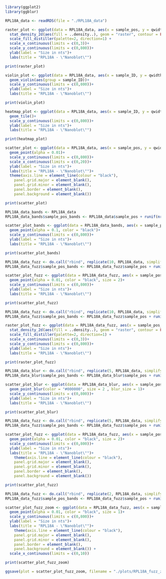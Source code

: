 
```r
library(ggplot2)
library(ggblur)
```

```r
RPL18A_data <- readRDS(file = "./RPL18A_data")
```

```r
raster_plot <- ggplot(data = RPL18A_data, aes(x = sample_pos, y = qwidth))+
  stat_density_2d(aes(fill = ..density..), geom = "raster", contour = FALSE)+
  scale_fill_distiller(palette=2, direction=1) +
  scale_x_continuous(limits = c(0,3))+
  scale_y_continuous(limits = c(0,800))+
  ylab(label = "Size in nts")+
  labs(title = "RPL18A - \"Nanoblot\"")

print(raster_plot)
```

```r
violin_plot <- ggplot(data = RPL18A_data, aes(x = sample_ID, y = qwidth, fill = sample_ID))+
  geom_violin(aes(group = sample_ID))+
  scale_y_continuous(limits = c(0,800))+
  ylab(label = "Size in nts")+
  labs(title = "RPL18A - \"Nanoblot\"")

print(violin_plot)
```

```r
heatmap_plot <- ggplot(data = RPL18A_data, aes(x = sample_ID, y = qwidth))+
  geom_tile()+
  scale_y_continuous(limits = c(0,800))+
  ylab(label = "Size in nts")+
  labs(title = "RPL18A - \"Nanoblot\"")

print(heatmap_plot)
```

```r

scatter_plot <- ggplot(data = RPL18A_data, aes(x = sample_pos, y = qwidth))+
  geom_point(alpha = 0.01)+
  scale_y_continuous(limits = c(0,800))+
  scale_x_continuous(limits = c(0,20))+
  ylab(label = "Size in nts")+
  labs(title = "RPL18A - \"Nanoblot\"")+
  theme(axis.line = element_line(colour = "black"),
    panel.grid.major = element_blank(),
    panel.grid.minor = element_blank(),
    panel.border = element_blank(),
    panel.background = element_blank())

print(scatter_plot)
```

```r
RPL18A_data_bands <- RPL18A_data
RPL18A_data_bands$sample_pos_bands <- RPL18A_data$sample_pos + runif(nrow(RPL18A_data), min = -0.25, max = 0.25)

scatter_plot_bands <- ggplot(data = RPL18A_data_bands, aes(x = sample_pos_bands, y = qwidth))+
  geom_point(alpha = 0.1, color = "black")+
  scale_y_continuous(limits = c(0,800))+
  ylab(label = "Size in nts")+
  labs(title = "RPL18A - \"Nanoblot\"")

print(scatter_plot_bands)
```

```r
RPL18A_data_fuzz <- do.call("rbind", replicate(10, RPL18A_data, simplify = FALSE))
RPL18A_data_fuzz$sample_pos_bands <- RPL18A_data_fuzz$sample_pos + runif(nrow(RPL18A_data_fuzz), min = -0.25, max = 0.25)

scatter_plot_fuzz <- ggplot(data = RPL18A_data_fuzz, aes(x = sample_pos_bands, y = qwidth))+
  geom_point(alpha = 0.01, color = "black", size = 2)+
  scale_y_continuous(limits = c(0,800))+
  ylab(label = "Size in nts")+
  labs(title = "RPL18A - \"Nanoblot\"")

print(scatter_plot_fuzz)

```

```r
RPL18A_data_fuzz <- do.call("rbind", replicate(10, RPL18A_data, simplify = FALSE))
RPL18A_data_fuzz$sample_pos_bands <- RPL18A_data_fuzz$sample_pos + runif(nrow(RPL18A_data_fuzz), min = -0.25, max = 0.25)

raster_plot_fuzz <- ggplot(data = RPL18A_data_fuzz, aes(x = sample_pos_bands, y = qwidth))+
  stat_density_2d(aes(fill = ..density..), geom = "raster", contour = FALSE)+
  scale_fill_distiller(palette=2, direction=1) +
  scale_x_continuous(limits = c(0,3))+
  scale_y_continuous(limits = c(0,800))+
  ylab(label = "Size in nts")+
  labs(title = "RPL18A - \"Nanoblot\"")

print(raster_plot_fuzz)
```
```r
RPL18A_data_blur <- do.call("rbind", replicate(5, RPL18A_data, simplify = FALSE))
RPL18A_data_blur$sample_pos_bands <- RPL18A_data_blur$sample_pos + runif(nrow(RPL18A_data_blur), min = -0.25, max = 0.25)

scatter_plot_blur <- ggplot(data = RPL18A_data_blur, aes(x = sample_pos_bands, y = qwidth))+
  geom_point_blur(color = "#000000", size = 2 , blur_size = 1)+
  scale_y_continuous(limits = c(0,800))+
  ylab(label = "Size in nts")+
  labs(title = "RPL18A - \"Nanoblot\"")

print(scatter_plot_blur)
```

```r
RPL18A_data_fuzz <- do.call("rbind", replicate(5, RPL18A_data, simplify = FALSE))
RPL18A_data_fuzz$sample_pos_bands <- RPL18A_data_fuzz$sample_pos + runif(nrow(RPL18A_data_fuzz), min = -0.25, max = 0.25)

scatter_plot_fuzz <- ggplot(data = RPL18A_data_fuzz, aes(x = sample_pos_bands, y = qwidth))+
  geom_point(alpha = 0.01, color = "black", size = 2)+
  scale_y_continuous(limits = c(0,800))+
  ylab(label = "Size in nts")+
  labs(title = "RPL18A - \"Nanoblot\"")+
    theme(axis.line = element_line(colour = "black"),
    panel.grid.major = element_blank(),
    panel.grid.minor = element_blank(),
    panel.border = element_blank(),
    panel.background = element_blank()) 

print(scatter_plot_fuzz)
```

```r
RPL18A_data_fuzz <- do.call("rbind", replicate(2, RPL18A_data, simplify = FALSE))
RPL18A_data_fuzz$sample_pos_bands <- RPL18A_data_fuzz$sample_pos + runif(nrow(RPL18A_data_fuzz), min = -0.25, max = 0.25)

scatter_plot_fuzz_zoom <- ggplot(data = RPL18A_data_fuzz, aes(x = sample_pos_bands, y = qwidth))+
  geom_point(alpha = 0.01, color = "black", size = 1)+
  scale_y_continuous(limits = c(0,800))+
  ylab(label = "Size in nts")+
  labs(title = "RPL18A - \"Nanoblot\"")+
    theme(axis.line = element_line(colour = "black"),
    panel.grid.major = element_blank(),
    panel.grid.minor = element_blank(),
    panel.border = element_blank(),
    panel.background = element_blank()) +
  scale_x_continuous(limits = c(0,10))

print(scatter_plot_fuzz_zoom)

ggsave(plot = scatter_plot_fuzz_zoom, filename = "./plots/RPL18A_fuzz_zoom.png", units = "in", width = 6, height = 4)
```

